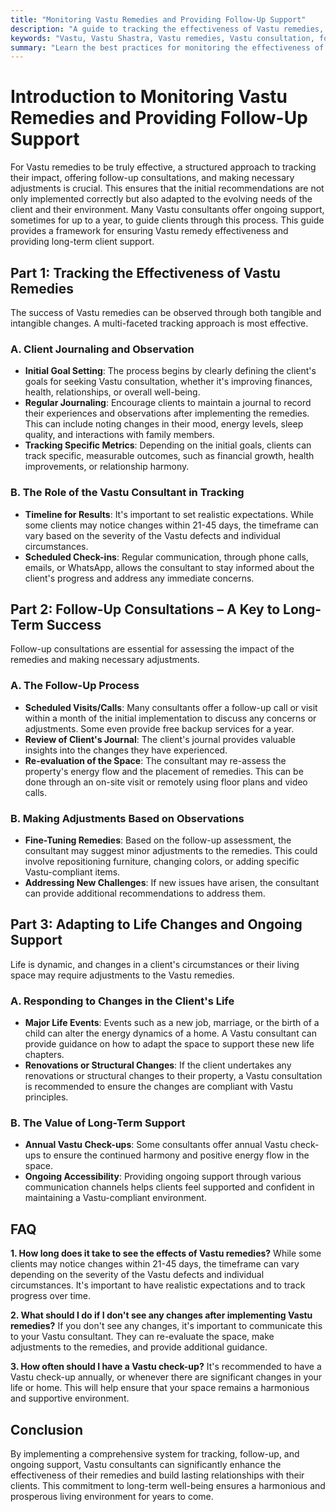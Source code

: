 ```yaml
---
title: "Monitoring Vastu Remedies and Providing Follow-Up Support"
description: "A guide to tracking the effectiveness of Vastu remedies, offering follow-up consultations, and making adjustments to ensure long-term harmony and client satisfaction."
keywords: "Vastu, Vastu Shastra, Vastu remedies, Vastu consultation, follow-up support, Vastu audit, Vastu adjustments, client support, Vastu effectiveness"
summary: "Learn the best practices for monitoring the effectiveness of Vastu remedies, providing follow-up support, and making necessary adjustments. This guide covers everything from tracking client progress to offering ongoing support for up to a year, ensuring lasting results and client satisfaction."
---
```


# Introduction to Monitoring Vastu Remedies and Providing Follow-Up Support

For Vastu remedies to be truly effective, a structured approach to tracking their impact, offering follow-up consultations, and making necessary adjustments is crucial. This ensures that the initial recommendations are not only implemented correctly but also adapted to the evolving needs of the client and their environment. Many Vastu consultants offer ongoing support, sometimes for up to a year, to guide clients through this process. This guide provides a framework for ensuring Vastu remedy effectiveness and providing long-term client support.

## Part 1: Tracking the Effectiveness of Vastu Remedies

The success of Vastu remedies can be observed through both tangible and intangible changes. A multi-faceted tracking approach is most effective.

### A. Client Journaling and Observation

-   **Initial Goal Setting**: The process begins by clearly defining the client's goals for seeking Vastu consultation, whether it's improving finances, health, relationships, or overall well-being.
-   **Regular Journaling**: Encourage clients to maintain a journal to record their experiences and observations after implementing the remedies. This can include noting changes in their mood, energy levels, sleep quality, and interactions with family members.
-   **Tracking Specific Metrics**: Depending on the initial goals, clients can track specific, measurable outcomes, such as financial growth, health improvements, or relationship harmony.

### B. The Role of the Vastu Consultant in Tracking

-   **Timeline for Results**: It's important to set realistic expectations. While some clients may notice changes within 21-45 days, the timeframe can vary based on the severity of the Vastu defects and individual circumstances.
-   **Scheduled Check-ins**: Regular communication, through phone calls, emails, or WhatsApp, allows the consultant to stay informed about the client's progress and address any immediate concerns.

## Part 2: Follow-Up Consultations – A Key to Long-Term Success

Follow-up consultations are essential for assessing the impact of the remedies and making necessary adjustments.

### A. The Follow-Up Process

-   **Scheduled Visits/Calls**: Many consultants offer a follow-up call or visit within a month of the initial implementation to discuss any concerns or adjustments. Some even provide free backup services for a year.
-   **Review of Client's Journal**: The client's journal provides valuable insights into the changes they have experienced.
-   **Re-evaluation of the Space**: The consultant may re-assess the property's energy flow and the placement of remedies. This can be done through an on-site visit or remotely using floor plans and video calls.

### B. Making Adjustments Based on Observations

-   **Fine-Tuning Remedies**: Based on the follow-up assessment, the consultant may suggest minor adjustments to the remedies. This could involve repositioning furniture, changing colors, or adding specific Vastu-compliant items.
-   **Addressing New Challenges**: If new issues have arisen, the consultant can provide additional recommendations to address them.

## Part 3: Adapting to Life Changes and Ongoing Support

Life is dynamic, and changes in a client's circumstances or their living space may require adjustments to the Vastu remedies.

### A. Responding to Changes in the Client's Life

-   **Major Life Events**: Events such as a new job, marriage, or the birth of a child can alter the energy dynamics of a home. A Vastu consultant can provide guidance on how to adapt the space to support these new life chapters.
-   **Renovations or Structural Changes**: If the client undertakes any renovations or structural changes to their property, a Vastu consultation is recommended to ensure the changes are compliant with Vastu principles.

### B. The Value of Long-Term Support

-   **Annual Vastu Check-ups**: Some consultants offer annual Vastu check-ups to ensure the continued harmony and positive energy flow in the space.
-   **Ongoing Accessibility**: Providing ongoing support through various communication channels helps clients feel supported and confident in maintaining a Vastu-compliant environment.

## FAQ

**1. How long does it take to see the effects of Vastu remedies?**
While some clients may notice changes within 21-45 days, the timeframe can vary depending on the severity of the Vastu defects and individual circumstances. It's important to have realistic expectations and to track progress over time.

**2. What should I do if I don't see any changes after implementing Vastu remedies?**
If you don't see any changes, it's important to communicate this to your Vastu consultant. They can re-evaluate the space, make adjustments to the remedies, and provide additional guidance.

**3. How often should I have a Vastu check-up?**
It's recommended to have a Vastu check-up annually, or whenever there are significant changes in your life or home. This will help ensure that your space remains a harmonious and supportive environment.

## Conclusion

By implementing a comprehensive system for tracking, follow-up, and ongoing support, Vastu consultants can significantly enhance the effectiveness of their remedies and build lasting relationships with their clients. This commitment to long-term well-being ensures a harmonious and prosperous living environment for years to come.
